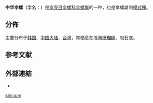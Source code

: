{{Speciesbox
 | image = Umbraculum umbraculum 000.jpg
 | taxon = Umbraculum umbraculum
 | authority = (Lightfoot, 1786)
 | synonyms = 
* ''Umbraculum chinense''{{r|Willan et Burn 2003}}
* ''Umbraculum sinicum'' ({{small|[[Gmelin|Gmelin]], 1791}})
}}
'''中华伞螺'''（学名：''{{lang|la|Umbraculum umbraculum}}''）是[[伞壳目|伞壳目]][[伞螺科|伞螺科]][[伞螺属|伞螺属]]的一种{{r|shell_3406}}，也是傘螺屬的[[模式種|模式種]]{{r|Willan et Burn 2003}}。

==分佈==
主要分布于[[韩国|韩国]]、[[中国大陆|中国大陆]]、[[台湾|台湾]]{{r|shell_3406}}，常栖息在浅海[[珊瑚礁|珊瑚礁]]、岩石底{{r|shell_3406}}。

==参考文献==
{{reflist |refs=
<ref name="shell_3406">{{cite web|url=http://shell.sinica.edu.tw/chinese/shellbase_detail.php?science_no=3406|title=国际贝库：中华伞螺|publisher=台湾贝类资料库|access-date=2009-08-11}}</ref>
<ref name="Willan et Burn 2003">{{cite journal
 |url=http://biodiversitylibrary.org/page/8525333
 |last1=Willan |first1=R.C.
 |last2=Burn |first2=R. |year=2003
 |title=On the publication date, authorship, and type species of Umbraculum and Tylodina (Gastropoda: Opisthobranchia: Tylodinoidea): a rejoinder
 |journal=''the Nautilus'' |volume=117 |issue=1 |pages=23-29 |language=en }}</ref>
}}

==外部連結==
{{commonscat|Umbraculum sinicum}}
*{{wikispecies-inline|Umbraculum sinicum}}
{{Taxonbar}}
[[Category:伞螺属|sinicum]]